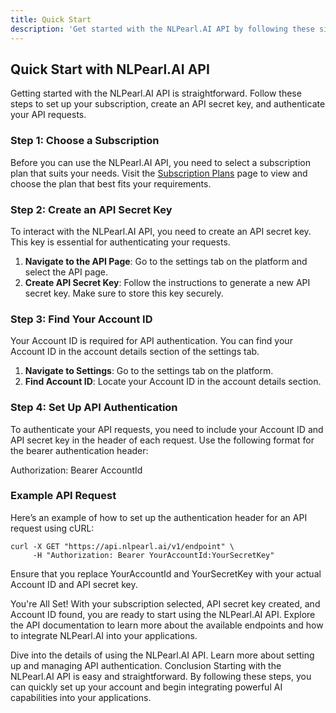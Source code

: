 ---
title: Quick Start
description: 'Get started with the NLPearl.AI API by following these simple steps to set up your subscription, API secret key, and authentication.'
---


## Quick Start with NLPearl.AI API

Getting started with the NLPearl.AI API is straightforward. Follow these steps to set up your subscription, create an API secret key, and authenticate your API requests.


### Step 1: Choose a Subscription

Before you can use the NLPearl.AI API, you need to select a subscription plan that suits your needs. Visit the [Subscription Plans](#) page to view and choose the plan that best fits your requirements.

### Step 2: Create an API Secret Key

To interact with the NLPearl.AI API, you need to create an API secret key. This key is essential for authenticating your requests.

1. **Navigate to the API Page**: Go to the settings tab on the platform and select the API page.
2. **Create API Secret Key**: Follow the instructions to generate a new API secret key. Make sure to store this key securely.

### Step 3: Find Your Account ID

Your Account ID is required for API authentication. You can find your Account ID in the account details section of the settings tab.

1. **Navigate to Settings**: Go to the settings tab on the platform.
2. **Find Account ID**: Locate your Account ID in the account details section.

### Step 4: Set Up API Authentication

To authenticate your API requests, you need to include your Account ID and API secret key in the header of each request. Use the following format for the bearer authentication header:

Authorization: Bearer AccountId

### Example API Request

Here’s an example of how to set up the authentication header for an API request using cURL:

```
curl -X GET "https://api.nlpearl.ai/v1/endpoint" \
     -H "Authorization: Bearer YourAccountId:YourSecretKey"
```
Ensure that you replace YourAccountId and YourSecretKey with your actual Account ID and API secret key.

You're All Set!
With your subscription selected, API secret key created, and Account ID found, you are ready to start using the NLPearl.AI API. Explore the API documentation to learn more about the available endpoints and how to integrate NLPearl.AI into your applications.

<CardGroup cols={2}>
  <Card
    title="API Reference"
    icon="code"
    href="/docs/api-reference"
  >
    Dive into the details of using the NLPearl.AI API.
  </Card>
  <Card
    title="Authentication Guide"
    icon="key"
    href="/docs/api-authentication"
  >
    Learn more about setting up and managing API authentication.
  </Card>
</CardGroup>
Conclusion
Starting with the NLPearl.AI API is easy and straightforward. By following these steps, you can quickly set up your account and begin integrating powerful AI capabilities into your applications.